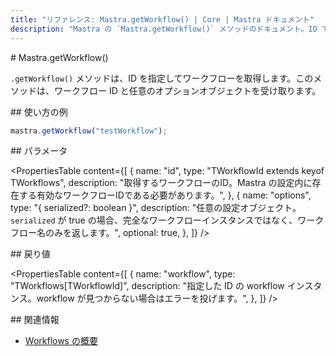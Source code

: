 ```yaml
---
title: "リファレンス: Mastra.getWorkflow() | Core | Mastra ドキュメント"
description: "Mastra の `Mastra.getWorkflow()` メソッドのドキュメント。ID でワークフローを取得します。"
---
```


<div id="mastragetworkflow">
  # Mastra.getWorkflow()
</div>

`.getWorkflow()` メソッドは、ID を指定してワークフローを取得します。このメソッドは、ワークフロー ID と任意のオプションオブジェクトを受け取ります。

<div id="usage-example">
  ## 使い方の例
</div>

```typescript copy
mastra.getWorkflow("testWorkflow");
```


<div id="parameters">
  ## パラメータ
</div>

<PropertiesTable
  content={[
    {
      name: "id",
      type: "TWorkflowId extends keyof TWorkflows",
      description:
        "取得するワークフローのID。Mastra の設定内に存在する有効なワークフローIDである必要があります。",
    },
    {
      name: "options",
      type: "{ serialized?: boolean }",
      description:
        "任意の設定オブジェクト。`serialized` が true の場合、完全なワークフローインスタンスではなく、ワークフロー名のみを返します。",
      optional: true,
    },
  ]}
/>

<div id="returns">
  ## 戻り値
</div>

<PropertiesTable
  content={[
    {
      name: "workflow",
      type: "TWorkflows[TWorkflowId]",
      description:
        "指定した ID の workflow インスタンス。workflow が見つからない場合はエラーを投げます。",
    },
  ]}
/>

<div id="related">
  ## 関連情報
</div>

- [Workflows の概要](/docs/workflows/overview)